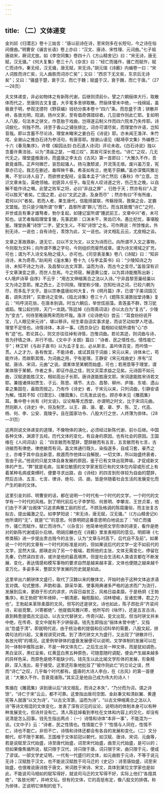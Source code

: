 ```yaml
---
---
---
```

title: （二）文体递变
---




金刘祁《归潜志》卷十三始言：“唐以前诗在诗，至宋则多在长短句，今之诗在俗间俚曲。”明曹安《谰言长语》卷上亦曰：“汉文、唐诗、宋性理、元词曲。”七子祖唐祧宋，厥词尤放。如《李空同集》卷四十八《方山精舍记》曰：“宋无诗，唐无赋，汉无骚。”《何大复集》卷三十八《杂言》曰：“经亡而骚作，骚亡而赋作，赋亡而诗作。秦无经，汉无骚，唐无赋，宋无诗。”胡元瑞《诗薮》内编卷一曰：“宋人词胜而诗亡矣，元人曲胜而词亦亡矣”；又曰：“西京下无文矣，东京后无诗矣”；又曰：“骚盛于楚，衰于汉，而亡于魏；赋盛于汉，衰于魏，而亡于唐。”（27—28页）

夫文体递变，非必如物体之有新陈代谢，后继则须前仆。譬之六朝俪体大行，取散体而代之，至唐则古文复盛，大手笔多舍骈取散。然俪体曾未中绝，一线绵延，虽极衰于明，参观沈德符《野获编》钱枋分类本卷十“四六”条。而忽盛于清；骈散并峙，各放光明，阳湖，扬州文家，至有倡奇偶错综者。几见彼作则此亡耶。复如明人八股，句法本之骈文，作意胎于戏曲，岂得遂云制义作而四六院本乃失传耶。诗词蜕化，何独不然。诗至于香山之铺张排比，词亦可谓尽矣，而理堂作许语，岂知音哉。即以含蓄不尽论诗，理堂未睹宋之姜白石《诗说》耶。亦未闻王渔洋、朱竹垞、全谢山之推白石诗为参活句，有唐音耶。按谢山语见《鲒埼亭文集》外编卷二十六《春凫集序》，许增《榆园丛刻·白石道人诗词》评论未收。《白石诗说》独以含蓄许黄涪翁，以为“清庙之瑟，一唱三叹”，其故可深长思也。“诗亡”之叹，几无代无之。理堂盛推唐诗，而盛唐之李太白《古风》第一首即曰：“大雅久不作，吾衰竟谁陈。正声何微芒，哀怨起骚人。扬马激颓波，开流荡无垠。废兴虽万变，宪章亦已沦。我志在删述，垂晖映千春。希圣如有立，绝笔于获麟。”盖亦深慨风雅沦夷，不甘以诗人自了，而欲修史配经，全篇本孟子“诗亡然后《春秋》作”立意。岂识文章未坠，英绝领袖，初匪异人任乎。每见有人叹诗道之穷，伤己生之晚，以自解不能作诗之嘲。此譬之败军之将，必曰“非战之罪” ，归咎于天；然亦有曰“人定可以胜天”者矣。亡国之君，必曰“文武之道，及身而尽” ；然亦有曰“不有所废，君何以兴”者矣。若而人者，果生唐代，信能掎裳联，传觞授简，敦槃之会，定霸文盟哉。恐只是少陵所谓“尔曹”，昌黎所谓“群儿”而已。而当其致慨“诗亡”之时，并世或且有秉才雄骜者，勃尔复起，如锺记室所谓“踵武前王，文章中兴”者，未可知也。谈艺者每蹈理堂复辙，先事武断：口沫未干，笑齿已冷。愚比杞忧，事堪殷鉴。理堂执著“诗馀”二字，望文生义。不知“诗馀”之名，可作两说：所馀惟此，外别无诗，一说也；自有诗在，羡馀为此，又一说也。诗文相乱云云，尤皮相之谈。

文章之革故鼎新，道无它，曰以不文为文，以文为诗而已。向所谓不入文之事物，今则取为文料；向所谓不雅之字句，今则组织而斐然成章。谓为诗文境域之扩充，可也；谓为不入诗文名物之侵入，亦可也。《司空表圣集》卷八《诗赋》曰：“知非诗诗，未为奇奇。”赵闲闲《滏水集》卷十九《与李孟英书》曰：“少陵知诗之为诗，未知不诗之为诗，及昌黎以古文浑灏，溢而为诗，而古今之变尽。”盖皆深有识于文章演变之原，而世人忽焉。今之师宿，解道黄公度，以为其诗能推陈出新；《人境庐诗草·自序》不云乎：“用古文伸缩离合之法以入诗。”宁非昌黎至巢经巢以文为诗之意耶。推之西土，正尔同揆。理堂称少陵，岂知杜诗之词，已较六朝为尽，而多乱于文乎。是以宗奉盛唐如何大复，作《明月篇》序，已谓“子美词固沉着，调失流转”，实歌诗之变体。《瓯北诗集》卷三十八《题陈东浦敦拙堂诗集》复云：“呜呼浣花翁，在唐本别调。时当六朝后，举世炫丽藻。青莲虽不群，馀习犹或蹈。惟公起扫除，天门一龙跳。”陈廷焯《白雨斋词话》亦以太白为“复古”，少陵为“变古”。何待至晚唐两宋而败坏哉。渔洋《论诗绝句》尝云：“耳食纷纷说开宝，几人眼见宋元诗”，堪以移评。经生辈自诩实事求是，而谈艺动如梦人呓语。理堂不足怪也。诗情诗体，本非一事。《西京杂记》载相如论赋所谓有“心”亦有“迹”也。若论其心，则文亦往往绰有诗情，岂惟词曲。若论其迹，则词曲与诗，皆为抒情之体，并行不倍。《文中子·关朗》篇曰：“诗者、民之情性也。情性能亡乎”；林艾轩《与赵子直书》以为孟子复出，必从斯言。盖吟体百变，而吟情一贯。人之才力，各有攸宜，不能诗者，或试其技于词曲；宋元以来，诗体未亡，苟能作诗，而故靳其情，为词曲之用，宁有是理。王静安《宋元戏曲史》序有“汉赋、唐诗、宋词，元曲”之说。谓某体至某朝而始盛，可也；若用意等于理堂，谓某体限于某朝，作者之多，即证作品之佳，则又买菜求益之见矣。元诗固不如元曲，汉赋遂能胜汉文，相如高出子长耶。唐诗遂能胜唐文耶。宋词遂能胜宋诗若文耶。兼擅诸体如贾生、子云、陈思、靖节、太白、昌黎、柳州、庐陵、东坡、遗山辈之集固在，盍取而按之。乃有作《诗史》者，于宋元以来，只列词曲，引静安语为解。惜其不知《归潜志》、《雕菰集》，已先发此说也。顾亦幸未见《雕菰集》耳。集中卷十尚有《时文说》，议论略等尤西堂，亦谓明之时文，比于宋词元曲。然则斯人《诗史》中，将及制艺，以王、薛、唐、瞿、章、罗、陈、艾，代高、杨、何、李、公安、竟陵乎。且在国家功令、八股大行之世，人终薄为俳体。（28—31页）

这两则说文体递变的道理，不像物体的演化，必须经过新陈代谢、前仆后继。中国各种文体，渊源于五经。历代文体的变化，有自身的原因，也有社会的原因。王国维在《人间词话》云：“四言敝而有楚辞，楚辞敝而有五言，五言敝而有七言，古诗敝而有律绝，律绝敝而有词。盖文体通行既久，染指遂多，自成习套，豪杰之士，亦难于其中自出新意，故遁而作他体以自解脱，一切文体，所以始盛终衰者，皆由于此。”他说的只是文体自身发展的原因，鉴于已有文体出现弊端，才促成新文体的产生。“弊”就是毛病，当某位敏感的文学家发现已有的文体在内容或形式上有着某种毛病或束缚时，便要寻求出路，由《诗经》的四言到形体较为自由的楚辞，然后古诗、五言、七言、律诗，绝句、词、曲，皆是伴随着社会生活的发展变化而产生的新的文体。

这里引金刘祁、明曹安的话，都在说明一个时代有一个时代的文学，一个时代的文学有一个时代的风格。到了明代前后七子李梦阳、何景明、李攀龙、王世贞辈，他们由于不满“台阁体”只追求典雅工丽的形式，不顾及格调的陈腐庸俗，而主张复古拟古，提出偏激之见。如李梦阳说：“宋无诗，唐无赋，汉无骚。”（《方山精舍记》）他所谓的“无”，就是“亡”的意思。何景明把这番意思明白地说出了：“经亡而骚作，骚亡而赋作，赋亡而诗作。”（《杂言》）他简单地把文学形体的递变，看作是绝对的新陈代谢或前仆后继。明胡应麟也在《诗薮》里发表相同的意见。明郎瑛《七修类稿》进一步提出贵古贱今的主张，认为“文章与时高下，后代自不及前”。如果说一个时代的文章有一个时代的标准是对的，但如果说后代的文学一定不如前代的文学，显然大误。郎瑛走向了另一个极端，若照他的主张，文体无需变化，停留在先秦，仍然读四言诗，或许是他的最高境界。但是社会生活和人类语言都在不断发展、变化，表达情感和模写事物的要求自然是越来越丰富，文体也便随之越来越千变万化，多姿多采，整部文学发展的历史就是如此。

这里举出六朝骈体文盛行，取代了汉魏以来的散体文，开始时由于这种文体追求语言对偶、句式整炼、声韵和谐、辞采华美、使事用典诸多严格的追求而广为流行，发展到后来，更趋于形式的讲求，内容日益贫乏，风格日益柔靡。于是杨炯《王勃集序》，称王勃把“积年绮碎，一朝清廊，翰苑豁如，词林增峻，反诸宏博，君之力也”。王勃起来革除柔靡的文风，但写的还是骈文。诗也如此，陈子昂批评“齐梁间诗，彩丽竞繁，兴寄都绝”，他提倡风雅兴寄，他所写的《咏怀》，还是五言古诗。直到韩愈提倡古文运动，以古文代替骈文，传奇兴起，变文出现，但当时骈文并未中绝，在传奇、变文中就有不少骈俪语。钱先生即指出“俪体未曾中绝”，又指出“忽盛于清”。即就明代说，由于统治者的提倡和应试科举的需要，八股文起，排偶句法的兴起，又重视讲究对偶，到了清代骈文大为盛行，又出现了“骈散并行，各放光明”的境况。这里例举骈体的盛衰发展便可以说明，文学体制的发展可以在同一体制中推陈出新，不是一种文体先亡，之后生出另一种文体，而是犹如调色，黑白呈灰，黑红呈紫，红黄蓝白黑五种原色，可随意随时调配，便会产生越来越多的异样色采，而原色是绝不能缺少的。钱先生以此比喻文学形体的发展，形象精辟，深入浅出，易于接受。这里还形象地批驳了“彼作则此亡”的立论之误，然而“诗亡”之叹，几乎每个时代都有。盛唐的大诗人李白，在《古风》的第一首便说：“大雅久不作，吾衰竟谁陈。”其实正是他自己成为伟大的诗人！

焦循在《雕菰集》讲到唐以后“诗文相乱，而诗之本失”，“乃分而为词，谓之诗馀”，“诗亡于宋”云云，都不可靠。这里指出唐司空图、金赵秉文和清赵翼、黄遵宪等人就唐“以文为诗”，“以古文浑灏，溢而为诗”，“以古文伸缩离合之法以入诗”等诗文相混的文体变化，发表了深有识见的议论，说明诗的体制本身可以有种种发展变化，但诗并没有亡。清人陈廷焯看到李杜在文体和内容上的交化，却没有说清是怎么回事。钱先生指出两点：（一）诗情和诗体“本非一事”，不能混为一谈。《文中子》云：“诗者，民之性情也。性情能亡乎？”性情与人同在，性情不亡，诗也不能亡。非但不亡，诗情和诗体还都会有各自的发展和变化。（二）文分朝代，却不限于某朝。王国维于文体前冠以朝代，如汉赋、唐诗、宋词、元曲等，若是说赋至汉代始盛，诗至唐代始盛，词至宋代始盛，曲至元代始盛，是可以的；但如果像焦循所说，赋只限于汉代，诗只限于唐，词只限于宋，曲只限于元，便成了谬误。一部文学史证明，一代有一代盛行的文体，如元曲胜于元诗，不等于说元无诗；汉赋胜于汉文，也不能说汉赋胜于司马迁的《史记》：诗至唐始盛，词至宋始盛，也很难说唐诗胜于唐文，宋词胜于宋诗、宋文，具体到某位文学家也是如此，不能说司马相如的赋写得好，就说司马迁的文写得不好，实际上他们“各擅其绝”，“各放光明”，并峙文坛。但有的文体，它的高低有定，像八股文的排偶，称为俳体，正说明它体制的低下。